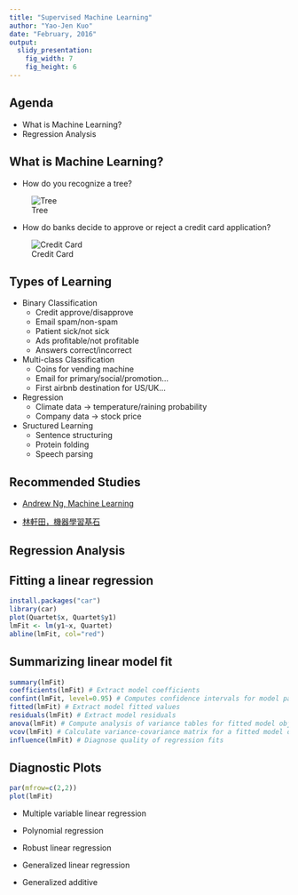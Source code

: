 ```yaml
---
title: "Supervised Machine Learning"
author: "Yao-Jen Kuo"
date: "February, 2016"
output:
  slidy_presentation:
    fig_width: 7
    fig_height: 6
---
```


## Agenda

* What is Machine Learning?
* Regression Analysis

## What is Machine Learning?

* How do you recognize a tree?

![Tree](images/tree.jpg)

* How do banks decide to approve or reject a credit card application?

![Credit Card](images/CreditCards.jpg)

## Types of Learning

* Binary Classification
    * Credit approve/disapprove
    * Email spam/non-spam
    * Patient sick/not sick
    * Ads profitable/not profitable
    * Answers correct/incorrect
* Multi-class Classification
    * Coins for vending machine
    * Email for primary/social/promotion...
    * First airbnb destination for US/UK...
* Regression
    * Climate data -> temperature/raining probability
    * Company data -> stock price
* Sructured Learning
    * Sentence structuring
    * Protein folding
    * Speech parsing

## Recommended Studies

* [Andrew Ng, Machine Learning](https://www.coursera.org/learn/machine-learning)

* [林軒田，機器學習基石](https://www.youtube.com/user/hsuantien/playlists)

## Regression Analysis

## Fitting a linear regression

```r
install.packages("car")
library(car)
plot(Quartet$x, Quartet$y1)
lmFit <- lm(y1~x, Quartet)
abline(lmFit, col="red")
```

## Summarizing linear model fit

```r
summary(lmFit)
coefficients(lmFit) # Extract model coefficients
confint(lmFit, level=0.95) # Computes confidence intervals for model parameters.
fitted(lmFit) # Extract model fitted values
residuals(lmFit) # Extract model residuals
anova(lmFit) # Compute analysis of variance tables for fitted model object
vcov(lmFit) # Calculate variance-covariance matrix for a fitted model object
influence(lmFit) # Diagnose quality of regression fits
```

## Diagnostic Plots

```r
par(mfrow=c(2,2))
plot(lmFit)
```

* Multiple variable linear regression

* Polynomial regression

* Robust linear regression

* Generalized linear regression

* Generalized additive

## 